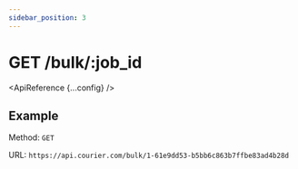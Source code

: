 ```yaml
---
sidebar_position: 3
---
```



# GET /bulk/:job_id

<ApiReference {...config} />

## Example

Method: `GET`

URL: `https://api.courier.com/bulk/1-61e9dd53-b5bb6c863b7ffbe83ad4b28d`
